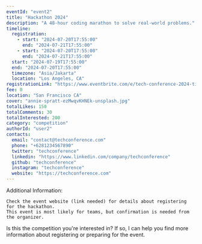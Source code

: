 ```yaml
---
eventId: "event2"
title: "Hackathon 2024"
description: "A 48-hour coding marathon to solve real-world problems."
timeline:
  registration:
    - start: "2024-07-20T17:55:00"
      end: "2024-07-21T17:55:00"
    - start: "2024-07-20T17:55:00"
      end: "2024-07-21T17:55:00"
  start: "2024-07-19T17:55:00"
  end: "2024-07-20T17:55:00"
  timezone: "Asia/Jakarta"
  location: "Los Angeles, CA"
registrationLink: "https://www.eventbrite.com/e/tech-conference-2024-tickets-431088889097"
fee: 0
location: "San Francisco CA"
cover: "annie-spratt-ezMwqvKHNEk-unsplash.jpg"
totalLikes: 150
totalComments: 30
totalInterested: 200
category: "competition"
authorId: "user2"
contacts:
  email: "contact@techconference.com"
  phone: "+6281234567890"
  twitter: "techconference"
  linkedin: "https://www.linkedin.com/company/techconference"
  github: "techconference"
  instagram: "techconference"
  website: "https://techconference.com"
---
```


Additional Information:

    Check the event website (link needed) for details about registering for the hackathon.
    This event is most likely for teams, but confirmation is needed from the organizer.

Is this the competition you're interested in? If so, I can help you find more information about registering or preparing for the event.
